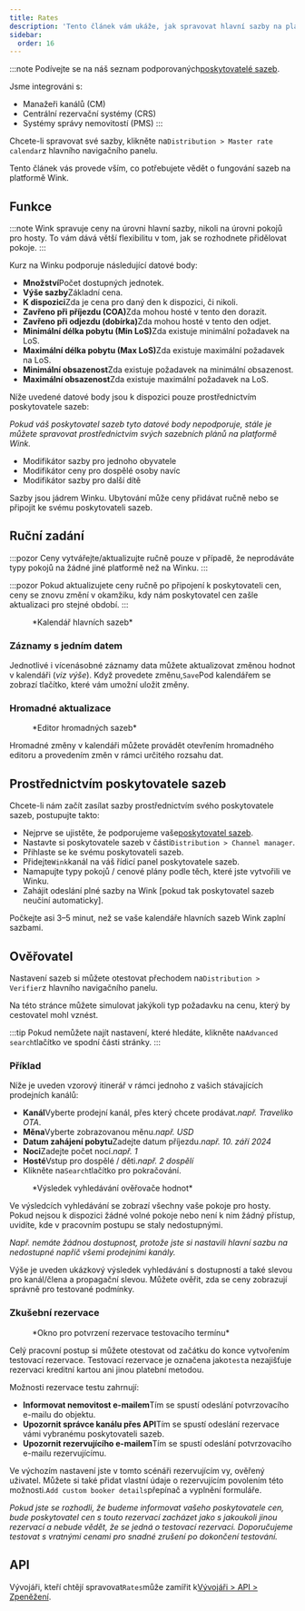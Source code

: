 ```yaml
---
title: Rates
description: 'Tento článek vám ukáže, jak spravovat hlavní sazby na platformě Wink.'
sidebar:
  order: 16
---
```


:::note
Podívejte se na náš seznam podporovaných[poskytovatelé sazeb](/extranet/rate-providers).

Jsme integrováni s:

* Manažeři kanálů (CM)
* Centrální rezervační systémy (CRS)
* Systémy správy nemovitostí (PMS)
  :::

Chcete-li spravovat své sazby, klikněte na`Distribution > Master rate calendar`z hlavního navigačního panelu.

Tento článek vás provede vším, co potřebujete vědět o fungování sazeb na platformě Wink.

## Funkce

:::note
Wink spravuje ceny na úrovni hlavní sazby, nikoli na úrovni pokojů pro hosty. To vám dává větší flexibilitu v tom, jak se rozhodnete přidělovat pokoje.
:::

Kurz na Winku podporuje následující datové body:

* **Množství**Počet dostupných jednotek.
* **Výše sazby**Základní cena.
* **K dispozici**Zda je cena pro daný den k dispozici, či nikoli.
* **Zavřeno při příjezdu (COA)**&#x5A;da mohou hosté v tento den dorazit.
* **Zavřeno při odjezdu (dobírka)**&#x5A;da mohou hosté v tento den odjet.
* **Minimální délka pobytu (Min LoS)**&#x5A;da existuje minimální požadavek na LoS.
* **Maximální délka pobytu (Max LoS)**&#x5A;da existuje maximální požadavek na LoS.
* **Minimální obsazenost**Zda existuje požadavek na minimální obsazenost.
* **Maximální obsazenost**Zda existuje maximální požadavek na LoS.

Níže uvedené datové body jsou k dispozici pouze prostřednictvím poskytovatele sazeb:

*Pokud váš poskytovatel sazeb tyto datové body nepodporuje, stále je můžete spravovat prostřednictvím svých sazebních plánů na platformě Wink.*

* Modifikátor sazby pro jednoho obyvatele
* Modifikátor ceny pro dospělé osoby navíc
* Modifikátor sazby pro další dítě

Sazby jsou jádrem Winku. Ubytování může ceny přidávat ručně nebo se připojit ke svému poskytovateli sazeb.

## Ruční zadání

:::pozor
Ceny vytvářejte/aktualizujte ručně pouze v případě, že neprodáváte typy pokojů na žádné jiné platformě než na Winku.
:::

:::pozor
Pokud aktualizujete ceny ručně po připojení k poskytovateli cen, ceny se znovu změní v okamžiku, kdy nám poskytovatel cen zašle aktualizaci pro stejné období. :::

<figure>
  <CloudinaryImage width="700" height="251" resize="scale" quality="best" alt="Kalendář hlavních sazeb" src="academy/rate-calendar" errorImage="noimage_opaque_nyrtl0.png" />

  <figcaption>*Kalendář hlavních sazeb*</figcaption>
</figure>


### Záznamy s jedním datem

Jednotlivé i vícenásobné záznamy data můžete aktualizovat změnou hodnot v kalendáři (*viz výše*). Když provedete změnu,`Save`Pod kalendářem se zobrazí tlačítko, které vám umožní uložit změny.

### Hromadné aktualizace

<figure>
  <CloudinaryImage width="700" height="267" resize="scale" quality="best" alt="Editor hromadných sazeb" src="academy/bulk-editor" errorImage="noimage_opaque_nyrtl0.png" />

  <figcaption>*Editor hromadných sazeb*</figcaption>
</figure>


Hromadné změny v kalendáři můžete provádět otevřením hromadného editoru a provedením změn v rámci určitého rozsahu dat.

## Prostřednictvím poskytovatele sazeb

Chcete-li nám začít zasílat sazby prostřednictvím svého poskytovatele sazeb, postupujte takto:

* Nejprve se ujistěte, že podporujeme vaše[poskytovatel sazeb](/extranet/rate-providers).
* Nastavte si poskytovatele sazeb v části`Distribution > Channel manager`.
* Přihlaste se ke svému poskytovateli sazeb.
* Přidejte`Wink`kanál na váš řídicí panel poskytovatele sazeb.
* Namapujte typy pokojů / cenové plány podle těch, které jste vytvořili ve Winku.
* Zahájit odeslání plné sazby na Wink \[pokud tak poskytovatel sazeb neučiní automaticky].

Počkejte asi 3–5 minut, než se vaše kalendáře hlavních sazeb Wink zaplní sazbami.

## Ověřovatel

Nastavení sazeb si můžete otestovat přechodem na`Distribution > Verifier`z hlavního navigačního panelu.

Na této stránce můžete simulovat jakýkoli typ požadavku na cenu, který by cestovatel mohl vznést.

:::tip
Pokud nemůžete najít nastavení, které hledáte, klikněte na`Advanced search`tlačítko ve spodní části stránky.
:::

### Příklad

Níže je uveden vzorový itinerář v rámci jednoho z vašich stávajících prodejních kanálů:

* **Kanál**Vyberte prodejní kanál, přes který chcete prodávat.*např. Traveliko OTA*.
* **Měna**Vyberte zobrazovanou měnu.*např. USD*
* **Datum zahájení pobytu**Zadejte datum příjezdu.*např. 10. září 2024*
* **Noci**Zadejte počet nocí.*např. 1*
* **Hosté**Vstup pro dospělé / děti.*např. 2 dospělí*
* Klikněte na`Search`tlačítko pro pokračování.

<figure>
  <CloudinaryImage width="350" height="501" resize="scale" quality="best" alt="Výsledek ověřovače sazeb" src="academy/rate-verifier" errorImage="noimage_opaque_nyrtl0.png" />

  <figcaption>*Výsledek vyhledávání ověřovače hodnot*</figcaption>
</figure>


Ve výsledcích vyhledávání se zobrazí všechny vaše pokoje pro hosty.
Pokud nejsou k dispozici žádné volné pokoje nebo není k nim žádný přístup, uvidíte, kde v pracovním postupu se staly nedostupnými.

*Např. nemáte žádnou dostupnost, protože jste si nastavili hlavní sazbu na nedostupné napříč všemi prodejními kanály.*

Výše je uveden ukázkový výsledek vyhledávání s dostupností a také slevou pro kanál/člena a propagační slevou.
Můžete ověřit, zda se ceny zobrazují správně pro testované podmínky.

### Zkušební rezervace

<figure>
  <CloudinaryImage width="350" height="459" resize="scale" quality="best" alt="Modální okno pro rezervaci testovacího formuláře" src="academy/test-booking" errorImage="noimage_opaque_nyrtl0.png" />

  <figcaption>*Okno pro potvrzení rezervace testovacího termínu*</figcaption>
</figure>


Celý pracovní postup si můžete otestovat od začátku do konce vytvořením testovací rezervace.
Testovací rezervace je označena jako`test`a nezajišťuje rezervaci kreditní kartou ani jinou platební metodou.

Možnosti rezervace testu zahrnují:

* **Informovat nemovitost e-mailem**Tím se spustí odeslání potvrzovacího e-mailu do objektu.
* **Upozornit správce kanálu přes API**Tím se spustí odeslání rezervace vámi vybranému poskytovateli sazeb.
* **Upozornit rezervujícího e-mailem**Tím se spustí odeslání potvrzovacího e-mailu rezervujícímu.

Ve výchozím nastavení jste v tomto scénáři rezervujícím vy, ověřený uživatel. Můžete si také přidat vlastní údaje o rezervujícím povolením této možnosti.`Add custom booker details`přepínač a vyplnění formuláře.

*Pokud jste se rozhodli, že budeme informovat vašeho poskytovatele cen, bude poskytovatel cen s touto rezervací zacházet jako s jakoukoli jinou rezervací a nebude vědět, že se jedná o testovací rezervaci. Doporučujeme testovat s vratnými cenami pro snadné zrušení po dokončení testování.*

## API

Vývojáři, kteří chtějí spravovat`Rates`může zamířit k[Vývojáři > API > Zpeněžení](/developers/apis/#monetize-api).

